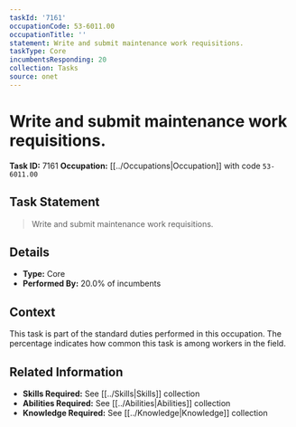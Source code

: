 ```yaml
---
taskId: '7161'
occupationCode: 53-6011.00
occupationTitle: ''
statement: Write and submit maintenance work requisitions.
taskType: Core
incumbentsResponding: 20
collection: Tasks
source: onet
---
```

# Write and submit maintenance work requisitions.

**Task ID:** 7161
**Occupation:** [[../Occupations|Occupation]] with code `53-6011.00`

## Task Statement

> Write and submit maintenance work requisitions.

## Details

- **Type:** Core
- **Performed By:** 20.0% of incumbents

## Context

This task is part of the standard duties performed in this occupation. The percentage indicates how common this task is among workers in the field.

## Related Information

- **Skills Required:** See [[../Skills|Skills]] collection
- **Abilities Required:** See [[../Abilities|Abilities]] collection
- **Knowledge Required:** See [[../Knowledge|Knowledge]] collection
